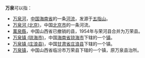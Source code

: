 '''万泉'''可以指：
* [[万泉河|万泉河]]，[[中国|中国]][[海南省|海南省]]的一条[[河流|河流]]，发源于[[五指山_(海南)|五指山]]。
* [[万泉河_(北京)|万泉河 (北京)]]，中国[[北京市|北京市]]的一条河流。
* [[萬泉縣|萬泉縣]]，中国山西省已撤销的县，1954年与荣河县合并为万荣县。
* [[万泉镇_(琼海市)|万泉镇 (琼海市)]]，中国[[海南省|海南省]][[琼海市|琼海市]]下辖的一个[[镇|镇]]。
* [[万泉镇_(庄浪县)|万泉镇 (庄浪县)]]，中国[[甘肃省|甘肃省]][[庄浪县|庄浪县]]下辖的一个镇。
* [[万泉镇|万泉镇]]，中国山西省临汾市万荣县下辖的一个镇，原万泉县治所。

{{disambig|cat=二字中国地名消歧义}}